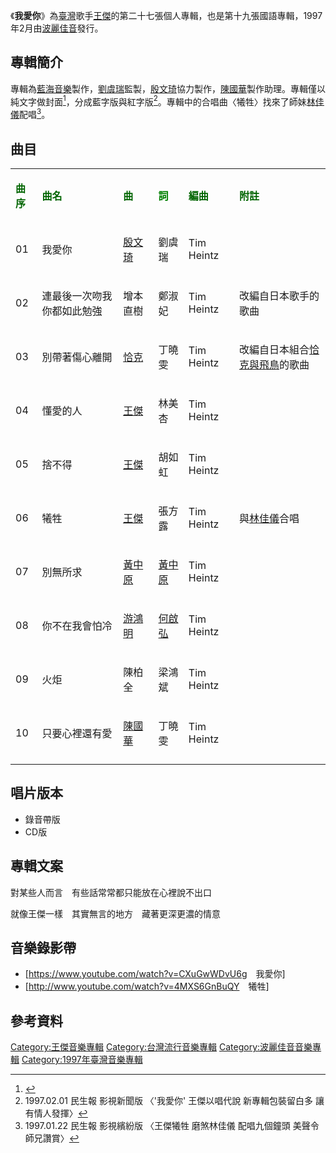 {{Infobox album <!-- See Wikipedia:WikiProject_Albums -->
| name       = 我愛你
| type       = [[專輯|專輯]]
| artist     = [[王傑_(歌手)|王傑]]
| cover      = Dave_wangCD_27.jpg
<!-- 未知參數 | background = orange -->
| released   = 1997年2月
| recorded   = 1997年
| genre      = [[國語流行音樂|國語流行音樂]]
| label      = [[波麗佳音|波麗佳音]]
| prev_title = [[忘了所有|忘了所有]]
| prev_year  = 1996
| next_title = [[起點_(專輯)|起點]]
| next_year  = 1997
}}
《'''我愛你'''》為[[臺灣|臺灣]]歌手[[王傑_(歌手)|王傑]]的第二十七張個人專輯，也是第十九張國語專輯，1997年2月由[[波麗佳音|波麗佳音]]發行。

==專輯簡介==
專輯為[[藍海音樂|藍海音樂]]製作，[[劉虞瑞|劉虞瑞]]監製，[[殷文琦|殷文琦]]協力製作，[[陳國華_(音樂人)|陳國華]]製作助理。專輯僅以純文字做封面<ref>{{Cite web |url=http://www.youtube.com/watch?v=avTmQlgSeNw |title=1997年 我愛你 封面創意 |access-date=2014-01-17 |archive-date=2016-09-11 |archive-url=https://web.archive.org/web/20160911031524/https://www.youtube.com/watch?v=avTmQlgSeNw |dead-url=no }}</ref>，分成藍字版與紅字版<ref>1997.02.01	民生報 影視新聞版 〈'我愛你' 王傑以唱代說 新專輯包裝留白多 讓有情人發揮〉</ref>。專輯中的合唱曲〈犧牲〉找來了師妹[[林佳儀|林佳儀]]配唱<ref>1997.01.22	民生報 影視繽紛版 〈王傑犧牲 磨煞林佳儀 配唱九個鐘頭 美聲令師兄讚賞〉</ref>。

==曲目==
{| class="wikitable"
|-
| <font color=darkgreen>'''曲序'''</font> || <font color=darkgreen>'''曲名'''</font> || <font color=darkgreen>'''曲'''</font> || <font color=green>'''詞'''</font> || <font color=darkgreen>'''編曲'''</font> || <font color=darkgreen>'''附註'''</font> 
|-
| 01 || 我愛你 ||[[殷文琦|殷文琦]]  || 劉虞瑞 || Tim Heintz || 
|-
| 02 || 連最後一次吻我你都如此勉強 || 增本直樹 || 鄭淑妃 || Tim Heintz||改編自日本歌手{{tsl|ja|藤井フミヤ|藤井郁彌}}的歌曲{{tsl|ja|Another Orion|Another Orion}}
|-
| 03 || 別帶著傷心離開 || [[飛鳥涼|恰克]] || 丁曉雯 || Tim Heintz ||改編自日本組合[[恰克與飛鳥|恰克與飛鳥]]的歌曲{{tsl|ja|river (CHAGE and ASKAの曲)|NとLの野球帽}}
|-
| 04 || 懂愛的人 || [[王傑_(歌手)|王傑]] || 林美杏 || Tim Heintz || 
|-
| 05 || 捨不得 || [[王傑_(歌手)|王傑]] ||胡如虹 || Tim Heintz || 
|-
| 06 || 犧牲 || [[王傑_(歌手)|王傑]] || 張方露 || Tim Heintz ||與[[林佳儀|林佳儀]]合唱 
|-
| 07 || 別無所求 || [[黃中原|黃中原]]|| [[黃中原|黃中原]] || Tim Heintz || 
|-
| 08 || 你不在我會怕冷 || [[游鴻明|游鴻明]] || [[何啟弘|何啟弘]]  || Tim Heintz || 
|-
| 09 || 火炬 || 陳柏全 || 梁鴻斌 || Tim Heintz || 
|-
| 10 || 只要心裡還有愛 || [[陳國華_(音樂人)|陳國華]] || 丁曉雯  ||Tim Heintz ||  
|-
|}

== 唱片版本 ==
* 錄音帶版
* CD版
==專輯文案==

對某些人而言　有些話常常都只能放在心裡說不出口

就像王傑一樣　其實無言的地方　藏著更深更濃的情意

== 音樂錄影帶 ==
* [https://www.youtube.com/watch?v=CXuGwWDvU6g　我愛你] {{Wayback|url=https://www.youtube.com/watch?v=CXuGwWDvU6g |date=20150204140354 }}
* [http://www.youtube.com/watch?v=4MXS6GnBuQY　犧牲] {{Wayback|url=http://www.youtube.com/watch?v=4MXS6GnBuQY |date=20160927235130 }}
==參考資料==
{{reflist}}

{{王傑 (歌手)}}

[[Category:王傑音樂專輯|Category:王傑音樂專輯]]
[[Category:台灣流行音樂專輯|Category:台灣流行音樂專輯]]
[[Category:波麗佳音音樂專輯|Category:波麗佳音音樂專輯]]
[[Category:1997年臺灣音樂專輯|Category:1997年臺灣音樂專輯]]